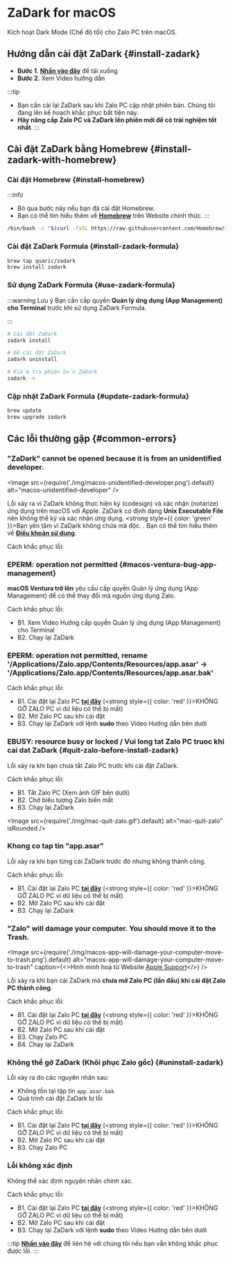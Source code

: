 
# ZaDark for macOS

Kích hoạt Dark Mode (Chế độ tối) cho Zalo PC trên macOS.

## Hướng dẫn cài đặt ZaDark \{#install-zadark}

- **Bước 1**. [**Nhấn vào đây**](https://sourceforge.net/projects/zadark/files/ZaDarkPC/macOS/) để tải xuống
- **Bước 2.** Xem Video hướng dẫn

<YouTube videoId="9T3CHPCF_rc" title="ZaDark for macOS | Hướng dẫn cài đặt ZaDark 12.0 trở lên | zadark.com" />

:::tip
- Bạn cần cài lại ZaDark sau khi Zalo PC cập nhật phiên bản. Chúng tôi đang lên kế hoạch khắc phục bất tiện này.
- **Hãy nâng cấp Zalo PC và ZaDark lên phiên mới để có trải nghiệm tốt nhất**.
:::

##  Cài đặt ZaDark bằng Homebrew \{#install-zadark-with-homebrew}

### Cài đặt Homebrew \{#install-homebrew}

:::info
- Bỏ qua bước này nếu bạn đã cài đặt Homebrew.
- Bạn có thể tìm hiểu thêm về [**Homebrew**](https://brew.sh) trên Website chính thức.
:::

```bash
/bin/bash -c "$(curl -fsSL https://raw.githubusercontent.com/Homebrew/install/HEAD/install.sh)"
```

### Cài đặt ZaDark Formula \{#install-zadark-formula}

```bash
brew tap quaric/zadark
brew install zadark
```

### Sử dụng ZaDark Formula \{#use-zadark-formula}

:::warning Lưu ý
Bạn cần cấp quyền **Quản lý ứng dụng (App Management) cho Terminal** trước khi sử dụng ZaDark Formula.

<YouTube videoId="K8dVMS9L-3o" title="Hướng dẫn cấp quyền Quản lý ứng dụng trên macOS Ventura trở lên | zadark.com" />
:::

```bash
# Cài đặt ZaDark
zadark install

# Gỡ cài đặt ZaDark
zadark uninstall

# Kiểm tra phiên bản ZaDark
zadark -v
```

### Cập nhật ZaDark Formula \{#update-zadark-formula}

```bash
brew update
brew upgrade zadark
```

## Các lỗi thường gặp \{#common-errors}

### "ZaDark" cannot be opened because it is from an unidentified developer.

<Image
  src={require('./img/macos-unidentified-developer.png').default}
  alt="macos-unidentified-developer"
/>

Lỗi xảy ra vì ZaDark không thực hiện ký (codesign) và xác nhận (notarize) ứng dụng trên macOS với Apple. ZaDark có định dạng **Unix Executable File** nên không thể ký và xác nhận ứng dụng. <strong style={{ color: 'green' }}>Bạn yên tâm vì ZaDark không chứa mã độc</strong>. . Bạn có thể tìm hiểu thêm về [**Điều khoản sử dụng**](/privacy-policy).

Cách khắc phục lỗi:

<YouTube videoId="JBjbo2aXbug" title="Hướng dẫn chạy ZaDark for macOS 12.0 trở lên | zadark.com" />

### EPERM: operation not permitted \{#macos-ventura-bug-app-management}

**macOS Ventura trở lên** yêu cầu cấp quyền Quản lý ứng dụng (App Management) để có thể thay đổi mã nguồn ứng dụng Zalo.

Cách khắc phục lỗi:

- B1. Xem Video Hướng cấp quyền Quản lý ứng dụng (App Management) cho Terminal
- B2. Chạy lại ZaDark

<YouTube videoId="K8dVMS9L-3o" title="Hướng dẫn cấp quyền Quản lý ứng dụng trên macOS Ventura trở lên | zadark.com" />

### EPERM: operation not permitted, rename '/Applications/Zalo.app/Contents/Resources/app.asar' -> '/Applications/Zalo.app/Contents/Resources/app.asar.bak'

Cách khắc phục lỗi:
- B1. Cài đặt lại Zalo PC [**tại đây**](https://zalo.me/pc) (<strong style={{ color: 'red' }}>KHÔNG GỠ ZALO PC</strong> vì dữ liệu có thể bị mất)
- B2. Mở Zalo PC sau khi cài đặt
- B3. Chạy lại ZaDark với lệnh **sudo** theo Video Hướng dẫn bên dưới

<YouTube videoId="C6A7ftG2d78" title='Hướng dẫn chạy ZaDark for macOS với lệnh "sudo" | zadark.com' />

### EBUSY: resource busy or locked / Vui long tat Zalo PC truoc khi cai dat ZaDark \{#quit-zalo-before-install-zadark}

Lỗi xảy ra khi bạn chưa tắt Zalo PC trước khi cài đặt ZaDark.

Cách khắc phục lỗi:

- B1. Tắt Zalo PC (Xem ảnh GIF bên dưới)
- B2. Chờ biểu tượng Zalo biến mất
- B3. Chạy lại ZaDark

<Image src={require('./img/mac-quit-zalo.gif').default} alt="mac-quit-zalo" isRounded />

### Khong co tap tin "app.asar"

Lỗi xảy ra khi bạn từng cài ZaDark trước đó nhưng không thành công.

Cách khắc phục lỗi:
- B1. Cài đặt lại Zalo PC [**tại đây**](https://zalo.me/pc) (<strong style={{ color: 'red' }}>KHÔNG GỠ ZALO PC</strong> vì dữ liệu có thể bị mất)
- B2. Mở Zalo PC sau khi cài đặt
- B3. Chạy lại ZaDark

### "Zalo" will damage your computer. You should move it to the Trash.

<Image
  src={require('./img/macos-app-will-damage-your-computer-move-to-trash.png').default}
  alt="macos-app-will-damage-your-computer-move-to-trash"
  caption={<>Hình minh hoạ từ Website <a href="https://support.apple.com/en-us/HT202491">Apple Support</a></>}
/>

Lỗi xảy ra khi bạn cài ZaDark mà **chưa mở Zalo PC (lần đầu) khi cài đặt Zalo PC thành công**.

Cách khắc phục lỗi:

- B1. Cài đặt lại Zalo PC [**tại đây**](https://zalo.me/pc) (<strong style={{ color: 'red' }}>KHÔNG GỠ ZALO PC</strong> vì dữ liệu có thể bị mất)
- B2. Mở Zalo PC sau khi cài đặt
- B3. Chạy Zalo PC
- B4. Chạy lại ZaDark

### Không thể gỡ ZaDark (Khôi phục Zalo gốc) \{#uninstall-zadark}

Lỗi xảy ra do các nguyên nhân sau:
- Không tồn tại tập tin `app.asar.bak`
- Quá trình cài đặt ZaDark bị lỗi

Cách khắc phục lỗi:
- B1. Cài đặt lại Zalo PC [**tại đây**](https://zalo.me/pc) (<strong style={{ color: 'red' }}>KHÔNG GỠ ZALO PC</strong> vì dữ liệu có thể bị mất)
- B2. Mở Zalo PC sau khi cài đặt
- B3. Chạy Zalo PC

### Lỗi không xác định

Không thể xác định nguyên nhân chính xác.

Cách khắc phục lỗi:

- B1. Cài đặt lại Zalo PC [**tại đây**](https://zalo.me/pc) (<strong style={{ color: 'red' }}>KHÔNG GỠ ZALO PC</strong> vì dữ liệu có thể bị mất)
- B2. Mở Zalo PC sau khi cài đặt
- B3. Chạy lại ZaDark với lệnh **sudo** theo Video Hướng dẫn bên dưới

<YouTube videoId="C6A7ftG2d78" title='Hướng dẫn chạy ZaDark for macOS với lệnh "sudo" | zadark.com' />

:::tip
[**Nhấn vào đây**](../contact.mdx) để liên hệ với chúng tôi nếu bạn vẫn không khắc phục được lỗi.
:::
